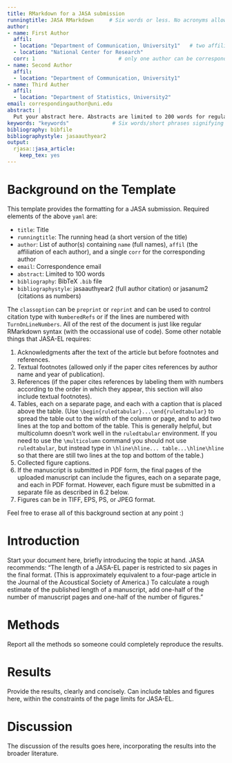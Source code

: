 ```yaml
---
title: RMarkdown for a JASA submission
runningtitle: JASA RMarkdown     # Six words or less. No acronyms allowed.
author:
- name: First Author
  affil: 
  - location: "Department of Communication, University1"   # two affiliations for the first author
  - location: "National Center for Research"
  corr: 1                           # only one author can be corresponding
- name: Second Author
  affil: 
  - location: "Department of Communication, University1"
- name: Third Auther
  affil: 
  - location: "Department of Statistics, University2"
email: correspondingauthor@uni.edu
abstract: |
  Put your abstract here. Abstracts are limited to 200 words for regular articles and 100 words for Letters to the Editor. Please no personal pronouns, also please do not use the words "new" and/or "novel" in the abstract. An article usually includes an abstract, a concise summary of the work covered at length in the main body of the article. 
keywords: "keywords"              # Six words/short phrases signifying the main ideas
bibliography: bibfile
bibliographystyle: jasaauthyear2
output:
  rjasa::jasa_article:
    keep_tex: yes
---
```


# Background on the Template {-}

This template provides the formatting for a JASA submission. Required elements of the above `yaml` are:

* `title`: Title
* `runningtitle`: The running head (a short version of the title)
* `author`: List of author(s) containing `name` (full names), `affil` (the affiliation of each author), and a single `corr` for the corresponding author
* `email`: Correspondence email
* `abstract`: Limited to 100 words
* `bibliography`: BibTeX `.bib` file
* `bibliographystyle`: jasaauthyear2 (full author citation) or jasanum2 (citations as numbers)

\noindent The `classoption` can be `preprint` or `reprint` and can be used to control citation type with `NumberedRefs` or if the lines are numbered with `TurnOnLineNumbers`. All of the rest of the document is just like regular RMarkdown syntax (with the occassional use of \LaTeX code). Some other notable things that JASA-EL requires:

1. Acknowledgments after the text of the article but before footnotes and references.
2. Textual footnotes (allowed only if the paper cites references by author name and year of publication).
3. References (if the paper cites references by labeling them with numbers according to the order in which they appear, this section will also include textual footnotes).
4. Tables, each on a separate page, and each with a caption that is placed above the table. (Use `\begin{ruledtabular}...\end{ruledtabular}` to spread the table
out to the width of the column or page, and to add two lines at the top and bottom of the table. This is generally helpful, but multicolumn doesn't work well in the `ruledtabular` environment. If you need to use the `\multicolumn` command you should not use `ruledtabular`, but instead type in `\hline\hline... table...\hline\hline`
so that there are still two lines at the top and bottom of the table.)
5. Collected figure captions.
6. If the manuscript is submitted in PDF form, the final pages of the uploaded manuscript can include the figures, each on a separate page, and each in PDF format. However, each figure must be submitted in a separate file as described in 6.2 below.
7. Figures can be in TIFF, EPS, PS, or JPEG format.

Feel free to erase all of this background section at any point :)

# Introduction

Start your document here, briefly introducing the topic at hand. JASA recommends: "The length of a JASA-EL paper is restricted to six pages in the final format. (This is approximately equivalent to a four-page article in the Journal of the Acoustical Society of America.) To calculate a rough estimate of the published length of a manuscript, add one-half of the number of manuscript pages and one-half of the number of figures."

# Methods

Report all the methods so someone could completely reproduce the results.

# Results

Provide the results, clearly and concisely. Can include tables and figures here, within the constraints of the page limits for JASA-EL.

# Discussion

The discussion of the results goes here, incorporating the results into the broader literature.


